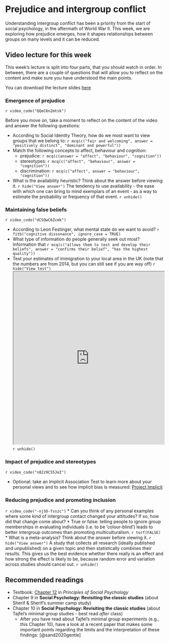 # Prejudice and intergroup conflict

Understanding intergroup conflict has been a priority from the start of social psychology, in the aftermath of World War II. This week, we are exploring how prejudice emerges, how it shapes relationships between groups on many levels and it can be reduced.

## Video lecture for this week

This week's lecture is split into four parts, that you should watch in order. In between, there are a couple of questions that will allow you to reflect on the content and make sure you have understood the main points.

You can download the lecture slides <a href="./files/Lecture_2_-_self__social_identity_and_prejudice.pptx">here</a>

### Emergence of prejudice

`r video_code("QQeC6n2mtsk")`

Before you move on, take a moment to reflect on the content of the video and answer the following questions:

* According to Social Identity Theory, how do we most want to view groups that we belong to: `r mcq(c("fair and welcoming", answer = "positively distinct", "dominant and powerful"))`
* Match the following concepts to affect, behaviour and cognition:
    + prejudice: `r mcq(c(answer = "affect", "behaviour", "cognition"))`
    + stereotypes: `r mcq(c("affect", "behaviour", answer = "cognition"))`
    + discrimination: `r mcq(c("affect", answer = "behaviour", "cognition"))`
* What is the availability heuristic? Think about the answer before viewing it.
`r hide("View answer")`
The tendency to use availability - the ease with which one can bring to mind exemplars of an event - as a way to estimate the probability or frequency of that event. 
`r unhide()`

    
### Maintaining false beliefs

`r video_code("dCSQwC6Zcmk")`

* According to Leon Festinger, what mental state do we want to avoid? `r fitb("cognitive dissonance", ignore_case = TRUE)`
* What type of information do people generally seek out most? Information that `r mcq(c("allows them to test and develop their beliefs", answer = "confirms their belief", "has the highest quality"))`
* Test your estimates of immigration to your local area in the UK (note that the numbers are from 2014, but you can still see if you are way off) `r hide("View test")`
<iframe height="550px" width="100%" src="https://www.ons.gov.uk/visualisations/nesscontent/dvc278/quiz/index.html"></iframe>
`r unhide()`

### Impact of prejudice and stereotypes

`r video_code("n82z9C55JeI")`

* Optional: take an Implicit Association Test to learn more about your personal views and to see how implicit bias is measured: [Project Implicit](https://implicit.harvard.edu/){target="_blank"}
  
### Reducing prejudice and promoting inclusion

`r video_code("-njSO-fsszc")
`
* Can you think of any personal examples where some kind of intergroup contact changed your attitudes? If so, how did that change come about?
* True or false: telling people to ignore group memberships in evaluating individuals (i.e. to be 'colour-blind') leads to better intergroup outcomes than promoting multiculturalism. `r torf(FALSE)` 
* What is a meta-analysis? Think about the answer before viewing it.
`r hide("View answer")`
A study that collects all research (ideally published and unpublished) on a given topic and then statistically combines their results. This gives us the best evidence whether there really is an effect and how strong the effect is likely to be, because random error and variation across studies should cancel out. 
`r unhide()`

## Recommended readings

* Textbook: [Chapter 12](https://open.lib.umn.edu/socialpsychology/part/chapter-12-stereotypes-prejudice-and-discrimination/) in *Principles of Social Psychology*
* Chapter 9 in **Social Psychology: Revisiting the classic studies** (about Sherif & Sherif's summer camp study) 
* Chapter 10 in **Social Psychology: Revisiting the classic studies** (about Tajfel's minimal group studies - best read *after* class) 
    + After you have read about Tajfel's minimal group experiments (e.g., this Chapter 10), have a look at a recent paper that makes some important points regarding the limits and the interpretation of these findings: [@sand2020gentle]




